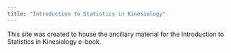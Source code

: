 ```yaml
---
title: "Introduction to Statistics in Kinesiology"
---
```


This site was created to house the ancillary material for the Introduction to Statistics in Kinesiology e-book.